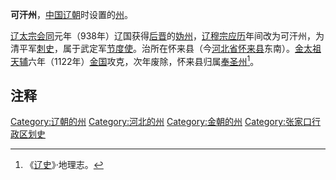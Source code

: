 '''可汗州'''，[[中国|中国]][[辽朝|辽朝]]时设置的[[州|州]]。

[[辽太宗|辽太宗]][[会同|会同]]元年（938年）辽国获得[[后晋|后晋]]的[[妫州|妫州]]，[[辽穆宗|辽穆宗]][[应历|应历]]年间改为可汗州，为清平军[[刺史|刺史]]，属于武定军[[节度使|节度使]]。治所在怀来县（今[[河北省|河北省]][[怀来县|怀来县]]东南）。[[金太祖|金太祖]][[天辅_(金朝)|天辅]]六年（1122年）[[金国|金国]]攻克，次年废除，怀来县归属[[奉圣州|奉圣州]]<ref>《[[辽史|辽史]]》·地理志。</ref>。
==注释==
{{Reflist}}

{{辽朝行政区划|nocat}}
[[Category:辽朝的州|Category:辽朝的州]]
[[Category:河北的州|Category:河北的州]]
[[Category:金朝的州|Category:金朝的州]]
[[Category:张家口行政区划史|Category:张家口行政区划史]]